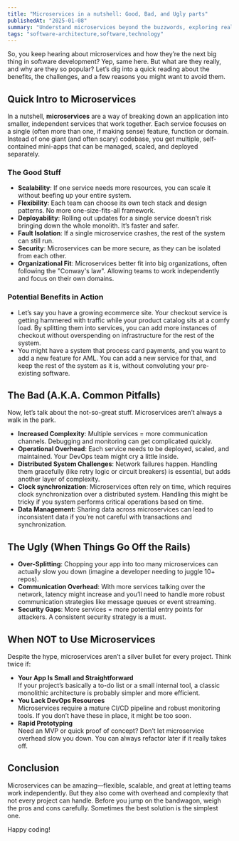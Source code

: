 ```yaml
---
title: "Microservices in a nutshell: Good, Bad, and Ugly parts"
publishedAt: "2025-01-08"
summary: "Understand microservices beyond the buzzwords, exploring real pros, cons, and pitfalls."
tags: "software-architecture,software,technology"
---
```


So, you keep hearing about microservices and how they’re the next big thing in software development? Yep, same here. But what are they really, and why are they so popular? Let’s dig into a quick reading about the benefits, the challenges, and a few reasons you might want to avoid them.

## Quick Intro to Microservices

In a nutshell, **microservices** are a way of breaking down an application into smaller, independent services that work together. Each service focuses on a single (often more than one, if making sense) feature, function or domain. Instead of one giant (and often scary) codebase, you get multiple, self-contained mini-apps that can be managed, scaled, and deployed separately.

### The Good Stuff

- **Scalability**: If one service needs more resources, you can scale it without beefing up your entire system.
- **Flexibility**: Each team can choose its own tech stack and design patterns. No more one-size-fits-all framework.
- **Deployability**: Rolling out updates for a single service doesn’t risk bringing down the whole monolith. It’s faster and safer.
- **Fault Isolation**: If a single microservice crashes, the rest of the system can still run.
- **Security**: Microservices can be more secure, as they can be isolated from each other.
- **Organizational Fit**: Microservices better fit into big organizations, often following the "Conway's law". Allowing teams to work independently and focus on their own domains.

### Potential Benefits in Action

- Let’s say you have a growing ecommerce site. Your checkout service is getting hammered with traffic while your product catalog sits at a comfy load. By splitting them into services, you can add more instances of checkout without overspending on infrastructure for the rest of the system.
- You might have a system that process card payments, and you want to add a new feature for AML. You can add a new service for that, and keep the rest of the system as it is, without convoluting your pre-existing software.

## The Bad (A.K.A. Common Pitfalls)

Now, let’s talk about the not-so-great stuff. Microservices aren’t always a walk in the park.

- **Increased Complexity**: Multiple services = more communication channels. Debugging and monitoring can get complicated quickly.
- **Operational Overhead**: Each service needs to be deployed, scaled, and maintained. Your DevOps team might cry a little inside.
- **Distributed System Challenges**: Network failures happen. Handling them gracefully (like retry logic or circuit breakers) is essential, but adds another layer of complexity.
- **Clock synchronization**: Microservices often rely on time, which requires clock synchronization over a distributed system. Handling this might be tricky if you system performs critical operations based on time.
- **Data Management**: Sharing data across microservices can lead to inconsistent data if you’re not careful with transactions and synchronization.

## The Ugly (When Things Go Off the Rails)

- **Over-Splitting**: Chopping your app into too many microservices can actually slow you down (imagine a developer needing to juggle 10+ repos).
- **Communication Overhead**: With more services talking over the network, latency might increase and you’ll need to handle more robust communication strategies like message queues or event streaming.
- **Security Gaps**: More services = more potential entry points for attackers. A consistent security strategy is a must.

## When **NOT** to Use Microservices

Despite the hype, microservices aren’t a silver bullet for every project. Think twice if:

- **Your App Is Small and Straightforward**  
  If your project’s basically a to-do list or a small internal tool, a classic monolithic architecture is probably simpler and more efficient.
- **You Lack DevOps Resources**  
  Microservices require a mature CI/CD pipeline and robust monitoring tools. If you don’t have these in place, it might be too soon.
- **Rapid Prototyping**  
  Need an MVP or quick proof of concept? Don’t let microservice overhead slow you down. You can always refactor later if it really takes off.

## Conclusion

Microservices can be amazing—flexible, scalable, and great at letting teams work independently. But they also come with overhead and complexity that not every project can handle. Before you jump on the bandwagon, weigh the pros and cons carefully. Sometimes the best solution is the simplest one.

Happy coding!
